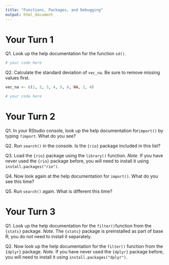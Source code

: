 ```yaml
---
title: "Functions, Packages, and Debugging"
output: html_document
---
```


# Your Turn 1 

Q1. Look up the help documentation for the function `sd()`.

```r
# your code here
```

Q2. Calculate the standard deviation of `vec_na`. Be sure to remove missing values first. 

```r
vec_na <- c(1, 2, 3, 4, 5, 6, NA, 2, 4)

# your code here
```

# Your Turn 2

Q1. In your RStudio console, look up the help documentation for`import()` by typing `?import`. What do you see?

Q2. Run `search()` in the console. Is the `{rio}` package included in this list?
 
Q3. Load the `{rio}` package using the `library()` function. *Note.* If you have never used the `{rio}` package before, you will need to install it using `install.packages("rio")`.

Q4. Now look again at the help documentation for `import()`. What do you see this time?

Q5. Run `search()` again. What is different this time?

# Your Turn 3

Q1. Look up the help documentation for the `filter()`function from the `{stats}` package. *Note.* The `{stats}` package is preinstalled as part of base R; you do not need to install it separately. 

Q2. Now look up the help documentation for the `filter()` function from the `{dplyr}` package. *Note.* If you have never used the `{dplyr}` package before, you will need to install it using `install.packages("dplyr")`.

